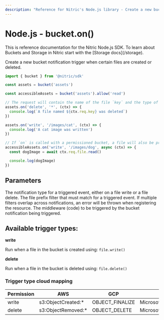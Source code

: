 ```yaml
---
description: "Reference for Nitric's Node.js library - Create a new bucket notification trigger"
---
```


# Node.js - bucket.on()

<Note>
  This is reference documentation for the Nitric Node.js SDK. To learn about
  Buckets and Storage in Nitric start with the [Storage docs](/storage).
</Note>

Create a new bucket notification trigger when certain files are created or deleted.

```javascript
import { bucket } from '@nitric/sdk'

const assets = bucket('assets')

const accessibleAssets = bucket('assets').allow('read')

// The request will contain the name of the file `key` and the type of event `type`
assets.on('delete', '*', (ctx) => {
  console.log(`A file named ${ctx.req.key} was deleted`)
})

assets.on('write', '/images/cat', (ctx) => {
  console.log('A cat image was written')
})

// If `on` is called with a permissioned bucket, a file will also be provided with the request
accessibleAssets.on('write', '/images/dog', async (ctx) => {
  const dogImage = await ctx.req.file.read()

  console.log(dogImage)
})
```

## Parameters

<Properties>
  <Property name="notificationType" required type="write or delete">
    The notification type for a triggered event, either on a file write or a
    file delete.
  </Property>
  <Property name="notificationPrefixFilter" required type="string">
    The file prefix filter that must match for a triggered event. If multiple
    filters overlap across notifications, an error will be thrown when
    registering the resource.
  </Property>
  <Property
    name="middleware"
    required
    type="BucketNotificationMiddleware or BucketNotificationMiddleware[]"
  >
    The middleware (code) to be triggered by the bucket notification being
    triggered.
  </Property>
</Properties>

## Available trigger types:

**write**

Run when a file in the bucket is created using: `file.write()`

**delete**

Run when a file in the bucket is deleted using: `file.delete()`

### Trigger type cloud mapping

| Permission | AWS                 | GCP             | Azure                         |
| ---------- | ------------------- | --------------- | ----------------------------- |
| write      | s3:ObjectCreated:\* | OBJECT_FINALIZE | Microsoft.Storage.BlobCreated |
| delete     | s3:ObjectRemoved:\* | OBJECT_DELETE   | Microsoft.Storage.BlobDeleted |
